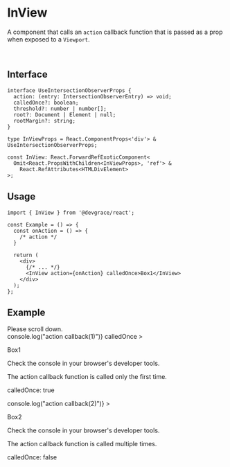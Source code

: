
# InView

A component that calls an `action` callback function that is passed as a prop when exposed to a `Viewport`.

<br />

## Interface
```tsx
interface UseIntersectionObserverProps {
  action: (entry: IntersectionObserverEntry) => void;
  calledOnce?: boolean;
  threshold?: number | number[];
  root?: Document | Element | null;
  rootMargin?: string;
}

type InViewProps = React.ComponentProps<'div'> & UseIntersectionObserverProps;

const InView: React.ForwardRefExoticComponent<
  Omit<React.PropsWithChildren<InViewProps>, 'ref'> &
    React.RefAttributes<HTMLDivElement>
>;
```

## Usage

```tsx
import { InView } from '@devgrace/react';

const Example = () => {
  const onAction = () => {
    /* action */
  }

  return (
    <div>
      {/* ... */}
      <InView action={onAction} calledOnce>Box1</InView>
    </div>
  );
}; 
```

## Example

<div style={{ maxWidth: "500px", height: "500px", overflow: "scroll", background: "#f1f3f5" }}>
  <div style={{ width: "100%", height: "600px", textAlign: 'center', fontSize: '2rem' }}>Please scroll down.</div>
  <InView
    style={{ width: "100%", height: "300px", background: "#c0392B", color: "white", textAlign: 'center', fontSize: "21px" }}
    action={() => console.log("action callback(1)")}
    calledOnce
  >
    <div>
      <p>Box1</p>
      <p>Check the console in your browser's developer tools.</p>
      <p>The action callback function is called only the first time.</p>
      <p>calledOnce: true</p>
    </div>
  </InView>
  <div style={{ width: "100%", height: "100px" }} />
  <InView
    style={{ width: "100%", height: "300px", background: "#89a5ea", color: "white", textAlign: 'center', fontSize: "21px" }}
    action={() => console.log("action callback(2)")}
  >
    <div>
      <p>Box2</p>
      <p>Check the console in your browser's developer tools.</p>
      <p>The action callback function is called multiple times.</p>
      <p>calledOnce: false</p>
    </div>
  </InView>
  <div style={{ width: "100%", height: "600px", textAlign: 'center' }} />
</div>